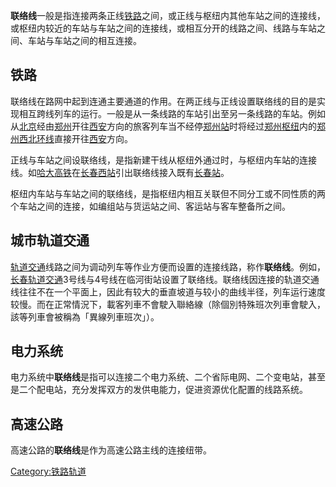 {{多個問題|
{{globalize|time=2021-03-17|area=中國}}
{{unreferenced|time=2018-04-20T10:29:38+00:00}}
{{Expansion|time=2010-10-02}}
}}
'''联络线'''一般是指连接两条正线[[铁路|铁路]]之间，或正线与枢纽内其他车站之间的连接线，或枢纽内较近的车站与车站之间的连接线，或相互分开的线路之间、线路与车站之间、车站与车站之间的相互连接。

==铁路==
联络线在路网中起到连通主要通道的作用。在两正线与正线设置联络线的目的是实现相互跨线列车的运行。一般是从一条线路的车站引出至另一条线路的车站。例如从[[北京|北京]]经由[[郑州|郑州]]开往[[西安|西安]]方向的旅客列车当不经停[[郑州站|郑州站]]时将经过[[郑州铁路枢纽|郑州枢纽]]内的[[郑州铁路西北环线|郑州西北环线]]直接开往[[西安站|西安]]方向。

正线与车站之间设联络线，是指新建干线从枢纽外通过时，与枢纽内车站的连接线。如[[哈大高铁|哈大高铁]]在[[长春西站|长春西站]]引出联络线接入既有[[长春站|长春站]]。

枢纽内车站与车站之间的联络线，是指枢纽内相互关联但不同分工或不同性质的两个车站之间的连接，如编组站与货运站之间、客运站与客车整备所之间。

==城市轨道交通==
[[轨道交通|轨道交通]]线路之间为调动列车等作业方便而设置的连接线路，称作'''联络线'''。例如，[[长春轨道交通|长春轨道交通]]3号线与4号线在临河街站设置了联络线。联络线因连接的轨道交通线往往不在一个平面上，因此有较大的垂直坡道与较小的曲线半径，列车运行速度较慢。而在正常情況下，載客列車不會駛入聯絡線（除個別特殊班次列車會駛入，該等列車會被稱為「異線列車班次」）。

==电力系统==
电力系统中'''联络线'''是指可以连接二个电力系统、二个省际电网、二个变电站，甚至是二个配电站，充分发挥双方的发供电能力，促进资源优化配置的线路系统。

==高速公路==
高速公路的'''联络线'''是作为高速公路主线的连接纽带。
{{rail-stub}}
{{鐵路}}



[[Category:铁路轨道|Category:铁路轨道]]